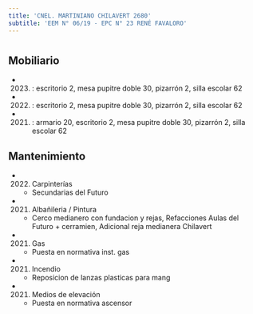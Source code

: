 ```yaml
---
title: 'CNEL. MARTINIANO CHILAVERT 2680'
subtitle: 'EEM N° 06/19 - EPC N° 23 RENÉ FAVALORO'
---
```


#


## Mobiliario

*  (2023) : escritorio 2, mesa pupitre doble 30, pizarrón 2, silla escolar 62 

*  (2022) : escritorio 2, mesa pupitre doble 30, pizarrón 2, silla escolar 62 

*  (2021) : armario 20, escritorio 2, mesa pupitre doble 30, pizarrón 2, silla escolar 62 





## Mantenimiento

*  (2022) Carpinterías 
    + Secundarias del Futuro

*  (2021) Albañileria / Pintura 
    + Cerco medianero con fundacion y rejas, Refacciones Aulas del Futuro + cerramien, Adicional reja medianera Chilavert

*  (2021) Gas 
    + Puesta en normativa inst. gas

*  (2021) Incendio 
    + Reposicion de lanzas plasticas para mang

*  (2021) Medios de elevación 
    + Puesta en normativa ascensor



